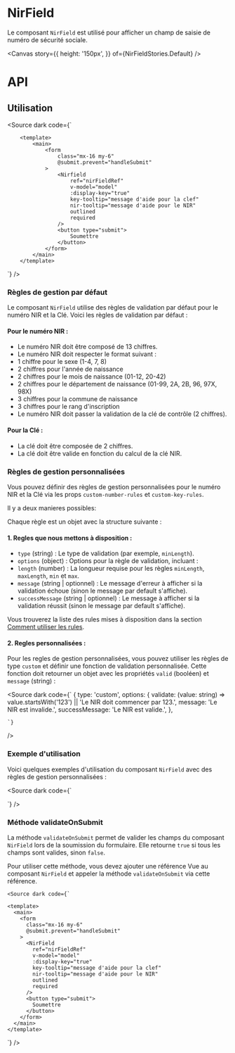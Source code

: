 
<Meta title="Composants/Formulaires/NirField" component={NirField}/>

# NirField

Le composant `NirField` est utilisé pour afficher un champ de saisie de numéro de sécurité sociale.

<Canvas story={{
    height: '150px',
}} of={NirFieldStories.Default}
/>

# API

<Controls of={NirFieldStories.Default}/>

## Utilisation

<Source dark code={`
<script lang="ts" setup>

	const model = ref('')
	const nirFieldRef = ref() // Référence Vue pour accéder au composant enfant

	const handleSubmit = () => {
		// Appeler la méthode exposée validateOnSubmit via la référence
		const isValid = nirFieldRef.value?.validateOnSubmit()
		if (!isValid) {
			alert('Corrigez les erreurs avant de soumettre !')
		}
		else {
			alert('Formulaire soumis avec succès !')
		}
	}
        </script>

        <template>
            <main>
                <form
                    class="mx-16 my-6"
                    @submit.prevent="handleSubmit"
                >
                    <Nirfield
                        ref="nirFieldRef"
                        v-model="model"
                        :display-key="true"
                        key-tooltip="message d'aide pour la clef"
                        nir-tooltip="message d'aide pour le NIR"
                        outlined
                        required
                    />
                    <button type="submit">
                        Soumettre
                    </button>
                </form>
            </main>
        </template>
`}
/>

### Règles de gestion par défaut

Le composant `NirField` utilise des règles de validation par défaut pour le numéro NIR et la Clé. Voici les règles de validation par défaut :

#### Pour le numéro NIR :
- Le numéro NIR doit être composé de 13 chiffres.
- Le numéro NIR doit respecter le format suivant :
- 1 chiffre pour le sexe (1-4, 7, 8)
- 2 chiffres pour l'année de naissance
- 2 chiffres pour le mois de naissance (01-12, 20-42)
- 2 chiffres pour le département de naissance (01-99, 2A, 2B, 96, 97X, 98X)
- 3 chiffres pour la commune de naissance
- 3 chiffres pour le rang d'inscription
- Le numéro NIR doit passer la validation de la clé de contrôle (2 chiffres).

#### Pour la Clé :
- La clé doit être composée de 2 chiffres.
- La clé doit être valide en fonction du calcul de la clé NIR.




### Règles de gestion personnalisées

Vous pouvez définir des règles de gestion personnalisées pour le numéro NIR et la Clé via les props `custom-number-rules` et `custom-key-rules`.

Il y a deux manieres possibles:

Chaque règle est un objet avec la structure suivante :

#### 1. Regles que nous mettons à disposition :

- `type` (string) : Le type de validation (par exemple, `minLength`).
- `options` (object) : Options pour la règle de validation, incluant :
- `length` (number) : La longueur requise pour les règles `minLength`, `maxLength`, `min` et `max`.
- `message` (string | optionnel) : Le message d'erreur à afficher si la validation échoue (sinon le message par default s'affiche).
- `successMessage` (string | optionnel) : Le message à afficher si la validation réussit (sinon le message par default s'affiche).

Vous trouverez la liste des rules mises à disposition dans la section [Comment utiliser les rules](/docs/guide-du-dev-comment-utiliser-les-rules--docs).

#### 2. Regles personnalisées :

Pour les regles de gestion personnalisées, vous pouvez utiliser les règles de type `custom` et définir une fonction de validation personnalisée. Cette fonction doit retourner un objet avec les propriétés `valid` (booléen) et `message` (string) :

<Source dark code={`
{
    type: 'custom',
    options: {
      validate: (value: string) => value.startsWith('123') || 'Le NIR doit commencer par 123.',
      message: 'Le NIR est invalide.',
      successMessage: 'Le NIR est valide.',
},

    `}
/>


### Exemple d'utilisation

Voici quelques exemples d'utilisation du composant `NirField` avec des règles de gestion personnalisées :

<Source dark code={`
<script setup lang="ts">

const nir = ref('')
const customNumberRules = [
    {
    type: 'custom',
    options: {
      validate: (value: string) => value.startsWith('123') || 'Le NIR doit commencer par 123.',
      message: 'Le NIR est invalide.',
      successMessage: 'Le NIR est valide.',
    },
  },
]
const customKeyRules = [
  {
    type: 'minLength',
    options: {
      length: 2,
      message: 'La clé doit avoir au moins 2 caractères.',
      successMessage: 'La clé a une longueur valide.',
    },
  },
]
</script>

<template>
  <NirField
    v-model="nir"
    :outlined="true"
    :required="true"
    numberLabel="NIR"
    keyLabel="Clé"
    :displayKey="true"
    :customNumberRules="customNumberRules"
    :customKeyRules="customKeyRules"
  />
</template>
`}
/>

### Méthode validateOnSubmit

La méthode `validateOnSubmit` permet de valider les champs du composant `NirField` lors de la soumission du formulaire. Elle retourne `true` si tous les champs sont valides, sinon `false`.

Pour utiliser cette méthode, vous devez ajouter une référence Vue au composant `NirField` et appeler la méthode `validateOnSubmit` via cette référence.

    <Source dark code={`
<script setup lang="ts">

    const model = ref('')
    const nirFieldRef = ref() // Référence Vue pour accéder au composant enfant
    const handleSubmit = () => {
    // Appeler la méthode exposée validateOnSubmit via la référence
    const isValid = nirFieldRef.value?.validateOnSubmit()
    if (!isValid) {
    alert('Corrigez les erreurs avant de soumettre !')
} else {
    alert('Formulaire soumis avec succès !')
}
}
</script>

    <template>
      <main>
        <form
          class="mx-16 my-6"
          @submit.prevent="handleSubmit"
        >
          <NirField
            ref="nirFieldRef"
            v-model="model"
            :display-key="true"
            key-tooltip="message d'aide pour la clef"
            nir-tooltip="message d'aide pour le NIR"
            outlined
            required
          />
          <button type="submit">
            Soumettre
          </button>
        </form>
      </main>
    </template>
`}
/>
